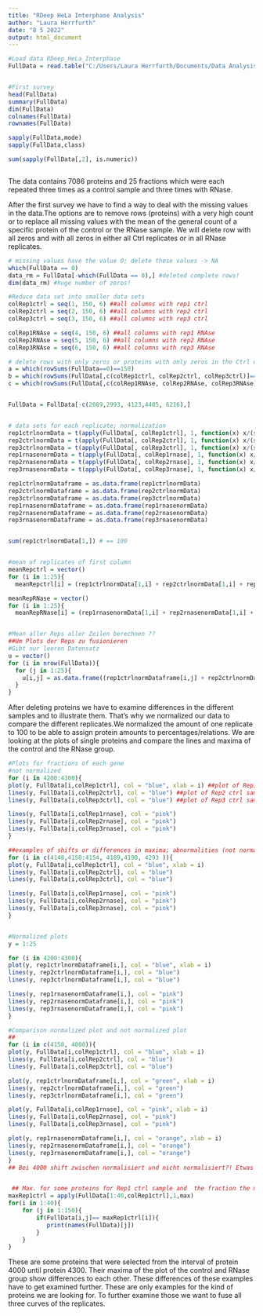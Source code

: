 ---
title: "RDeep HeLa Interphase Analysis"
author: "Laura Herrfurth"
date: "8 5 2022"
output: html_document
---

```{r}
#Load data RDeep_HeLa_Interphase 
FullData = read.table("C:/Users/Laura Herrfurth/Documents/Data Analysis Projekt/RDeeP_HeLa_Interphase.csv",header = TRUE, row.names = 1, sep = ";")


#First survey
head(FullData)
summary(FullData)
dim(FullData)
colnames(FullData)
rownames(FullData)

sapply(FullData,mode)
sapply(FullData,class)

sum(sapply(FullData[,2], is.numeric)) 



```

The data contains 7086 proteins and 25 fractions which were each repeated three times as a control sample and three times with RNase.

After the first survey we have to find a way to deal with the missing values in the data.The options are to remove rows (proteins) with a very high count or to replace all missing values with the mean of the general count of a specific protein of the control or the RNase sample. We will delete row with all zeros and with all zeros in either all Ctrl replicates or in all RNase replicates.


```{r}

# missing values have the value 0; delete these values -> NA
which(FullData == 0)
data_rm = FullData[-which(FullData == 0),] #deleted complete rows!
dim(data_rm) #huge number of zeros!

#Reduce data set into smaller data sets 
colRep1ctrl = seq(1, 150, 6) ##all columns with rep1 ctrl 
colRep2ctrl = seq(2, 150, 6) ##all columns with rep2 ctrl 
colRep3ctrl = seq(3, 150, 6) ##all columns with rep3 ctrl 

colRep1RNAse = seq(4, 150, 6) ##all columns with rep1 RNAse 
colRep2RNAse = seq(5, 150, 6) ##all columns with rep2 RNAse 
colRep3RNAse = seq(6, 150, 6) ##all columns with rep3 RNAse 

# delete rows with only zeros or proteins with only zeros in the Ctrl or RNase samples
a = which(rowSums(FullData==0)==150)
b = which(rowSums(FullData[,c(colRep1ctrl, colRep2ctrl, colRep3ctrl)]== 0) ==75)
c = which(rowSums(FullData[,c(colRep1RNAse, colRep2RNAse, colRep3RNAse)]== 0) ==75)


FullData = FullData[-c(2089,2993, 4123,4405, 6216),]


# data sets for each replicate; normalization 
rep1ctrlnormData = t(apply(FullData[, colRep1ctrl], 1, function(x) x/(sum(x)/100)))
rep2ctrlnormData = t(apply(FullData[, colRep2ctrl], 1, function(x) x/(sum(x)/100)))
rep3ctrlnormData = t(apply(FullData[, colRep3ctrl], 1, function(x) x/(sum(x)/100)))
rep1rnasenormData = t(apply(FullData[, colRep1rnase], 1, function(x) x/(sum(x)/100)))
rep2rnasenormData = t(apply(FullData[, colRep2rnase], 1, function(x) x/(sum(x)/100)))
rep3rnasenormData = t(apply(FullData[, colRep3rnase], 1, function(x) x/(sum(x)/100)))

rep1ctrlnormDataframe = as.data.frame(rep1ctrlnormData)
rep2ctrlnormDataframe = as.data.frame(rep2ctrlnormData)
rep3ctrlnormDataframe = as.data.frame(rep3ctrlnormData)
rep1rnasenormDataframe = as.data.frame(rep1rnasenormData)
rep2rnasenormDataframe = as.data.frame(rep2rnasenormData)
rep3rnasenormDataframe = as.data.frame(rep3rnasenormData)


sum(rep1ctrlnormData[1,]) # == 100


#mean of replicates of first column 
meanRepctrl = vector()
for (i in 1:25){
  meanRepctrl[i] = (rep1ctrlnormData[1,i] + rep2ctrlnormData[1,i] + rep3ctrlnormData[1,i])/3}

meanRepRNase = vector()
for (i in 1:25){
  meanRepRNase[i] = (rep1rnasenormData[1,i] + rep2rnasenormData[1,i] + rep3rnasenormData[1,i])/3}


#Mean aller Reps aller Zeilen berechnen ?? 
##Um Plots der Reps zu fusionieren
#Gibt nur leeren Datensatz
u = vector()
for (i in nrow(FullData)){
  for (j in 1:25){
    u[i,j] = as.data.frame((rep1ctrlnormDataframe[i,j] + rep2ctrlnormDataframe[i,j] + rep3ctrlnormDataframe[i,j])/3)
  }
}

```
After deleting proteins we have to examine differences in the different samples and to illustrate them. That's why we normalized our data to compare the different replicates.We normalized the amount of one replicate to 100 to be able to assign protein amounts to percentages/relations. We are looking at the plots of single proteins and compare the lines and maxima of the control and the RNase group. 

```{r}
#Plots for fractions of each gene
#not normalized
for (i in 4200:4300){
plot(y, FullData[i,colRep1ctrl], col = "blue", xlab = i) ##plot of Rep1 ctrl sample for some proteins
lines(y, FullData[i,colRep2ctrl], col = "blue") ##plot of Rep2 ctrl sample for some proteins
lines(y, FullData[i,colRep3ctrl], col = "blue") ##plot of Rep3 ctrl sample for some proteins

lines(y, FullData[i,colRep1rnase], col = "pink")
lines(y, FullData[i,colRep2rnase], col = "pink")
lines(y, FullData[i,colRep3rnase], col = "pink")
}

##examples of shifts or differences in maxima; abnormalities (not normalized)
for (i in c(4148,4150:4154, 4189,4190, 4293 )){
plot(y, FullData[i,colRep1ctrl], col = "blue", xlab = i) 
lines(y, FullData[i,colRep2ctrl], col = "blue") 
lines(y, FullData[i,colRep3ctrl], col = "blue") 

lines(y, FullData[i,colRep1rnase], col = "pink")
lines(y, FullData[i,colRep2rnase], col = "pink")
lines(y, FullData[i,colRep3rnase], col = "pink")
}


#Normalized plots
y = 1:25

for (i in 4200:4300){
plot(y, rep1ctrlnormDataframe[i,], col = "blue", xlab = i) 
lines(y, rep2ctrlnormDataframe[i,], col = "blue") 
lines(y, rep3ctrlnormDataframe[i,], col = "blue") 

lines(y, rep1rnasenormDataframe[i,], col = "pink")
lines(y, rep2rnasenormDataframe[i,], col = "pink")
lines(y, rep3rnasenormDataframe[i,], col = "pink")
}

#Comparison normalized plot and not normalized plot
## 
for (i in c(4150, 4000)){
plot(y, FullData[i,colRep1ctrl], col = "blue", xlab = i) 
lines(y, FullData[i,colRep2ctrl], col = "blue") 
lines(y, FullData[i,colRep3ctrl], col = "blue") 

plot(y, rep1ctrlnormDataframe[i,], col = "green", xlab = i) 
lines(y, rep2ctrlnormDataframe[i,], col = "green") 
lines(y, rep3ctrlnormDataframe[i,], col = "green")

plot(y, FullData[i,colRep1rnase], col = "pink", xlab = i)
lines(y, FullData[i,colRep2rnase], col = "pink")
lines(y, FullData[i,colRep3rnase], col = "pink")

plot(y, rep1rnasenormDataframe[i,], col = "orange", xlab = i)
lines(y, rep2rnasenormDataframe[i,], col = "orange")
lines(y, rep3rnasenormDataframe[i,], col = "orange")
}
## Bei 4000 shift zwischen normalisiert und nicht normalisiert?! Etwas falsch gemacht? Aber bei 4150 stimmt polt überein! Bedeutung?


 ## Max. for some proteins for Rep1 ctrl sample and  the fraction the maximum is in
maxRep1ctrl = apply(FullData[1:40,colRep1ctrl],1,max)
for(i in 1:40){
    for (j in 1:150){
        if(FullData[i,j]== maxRep1ctrl[i]){
           print(names(FullData)[j])
        }
    }
}


```
These are some proteins that were selected from the interval of protein 4000 until protein 4300. Their maxima of the plot of the control and RNase group show differences to each other. These differences of these examples have to get examined further. These are only examples for the kind of proteins we are looking for. To further examine those we want to fuse all three curves of the replicates.
```{r}




```